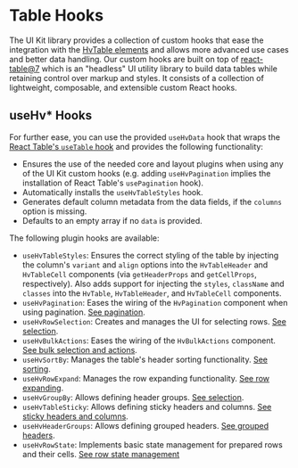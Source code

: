 

<Meta of={TableHooksStories} />

# Table Hooks

The UI Kit library provides a collection of custom hooks that ease the integration with the [HvTable elements](/docs/guides-table--main) and allows more advanced
use cases and better data handling. Our custom hooks are built on top of [react-table@7](https://react-table-v7-docs.netlify.app)
which is an "headless" UI utility library to build data tables while retaining control over markup and styles. It consists of a collection of lightweight,
composable, and extensible custom React hooks.

## useHv\* Hooks

For further ease, you can use the provided `useHvData` hook that wraps the
[React Table's `useTable` hook](https://react-table-v7-docs.netlify.app/docs/api/useTable)
and provides the following functionality:

- Ensures the use of the needed core and layout plugins when using any of the UI Kit custom hooks (e.g. adding `useHvPagination` implies the installation of
  React Table's `usePagination` hook).
- Automatically installs the `useHvTableStyles` hook.
- Generates default column metadata from the data fields, if the `columns` option is missing.
- Defaults to an empty array if no `data` is provided.

The following plugin hooks are available:

- `useHvTableStyles`: Ensures the correct styling of the table by injecting the column's `variant` and `align` options into the `HvTableHeader` and
  `HvTableCell` components (via `getHeaderProps` and `getCellProps`, respectively). Also adds support for injecting the `styles`, `className` and
  `classes` into the `HvTable`, `HvTableHeader`, and `HvTableCell` components.
- `useHvPagination`: Eases the wiring of the `HvPagination` component when using pagination. [See pagination](./?path=/docs/visualizations-table-table-hooks--usehvpagination).
- `useHvRowSelection`: Creates and manages the UI for selecting rows. [See selection](./?path=/docs/visualizations-table-table-hooks--usehvrowselection).
- `useHvBulkActions`: Eases the wiring of the `HvBulkActions` component. [See bulk selection and actions](./?path=/docs/visualizations-table-table-hooks--usehvbulkactions).
- `useHvSortBy`: Manages the table's header sorting functionality. [See sorting](./?path=/docs/visualizations-table-table-hooks--usehvsortby).
- `useHvRowExpand`: Manages the row expanding functionality. [See row expanding](./?path=/docs/visualizations-table-table-hooks--usehvrowexpand).
- `useHvGroupBy`: Allows defining header groups. [See selection](./?path=/docs/visualizations-table-table-hooks--usehvgroupby).
- `useHvTableSticky`: Allows defining sticky headers and columns. [See sticky headers and columns](./?path=/docs/visualizations-table-table-hooks--usehvtablesticky).
- `useHvHeaderGroups`: Allows defining grouped headers. [See grouped headers](./?path=/docs/visualizations-table-table-hooks--usehvheadergroups).
- `useHvRowState`: Implements basic state management for prepared rows and their cells. [See row state management](./?path=/docs/visualizations-table-table-hooks--usehvrowstate)

<Canvas of={TableHooksStories.UseHvHooksStory} />
